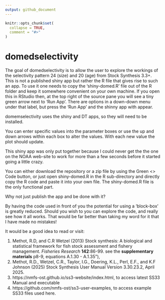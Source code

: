 ```yaml
---
output: github_document
---
```


<!-- README.md is generated from README.Rmd. Please edit that file -->

```r
knitr::opts_chunk$set(
  collapse = TRUE,
  comment = "#>"
)
```

# domedselectivity

<!-- badges: start -->
<!-- badges: end -->

The goal of domedselectivity is to allow the user to explore the workings of the selectivity pattern 24 (size) and 20 (age) from Stock Synthesis 3.3+.
This is not a published shiny app but rather the R file that gives rise to such an app. To use it one needs to copy the 'shiny-domed.R' file out of the R folder and keep it somewhere convenient on your own machine. If you open this in RStudio then, at the top right of the source pane you will see a tiny green arrow next to 'Run App'. There are options in a down-down menu under that label, but press the 'Run App' and the shinny app with appear. 

domemselectivity uses the shiny and DT apps, so they will need to be installed.

You can enter specific values into the parameter boxes or use the up and down arrows within each box to alter the values. With each new value the plot should update. 

This shiny app was only put together because I could never get the the one on the NOAA web-site to work for more than a few seconds before it started going a little crazy.

You can either download the repository or a zip file by using the Green <> Code button, or just open shiny-domed.R in the R sub-directory and directly copy the R code and paste it into your own file. The shiny-domed.R file is the only functional part.

Why not just publish the app and be done with it?

By having the code used in front of you the potential for using a 'block-box' is greatly reduced. Should you wish to you can explore the code, and really see how it all works. That would be far better than taking my word for it that I have made no mistakes!

It would be a good idea to read or visit:

1) Methot, R.D, and C.R Wetzel (2013) Stock synthesis: A biological and statistical framework for fish stock assessment and fishery management. _Fisheries Research_ **142**:86-99. see the **supplementary materials** p8-9, equations A.1.30 - A.1.35"), 
2) Methot, R.D., Wetzel, C.R., Taylor, I.G., Doering, K.L., Perl, E.F., and K.F Johnson (2025) Stock Synthesis User Manual Version 3.30.23.2, April 2025. 
3) https://<span></span>nmfs-ost.github.io/ss3-website/index.html, to access latest SS33 Manual and executable 
4) https://<span></span>github.com/nmfs-ost/ss3-user-examples, to access example SS33 files used here.








